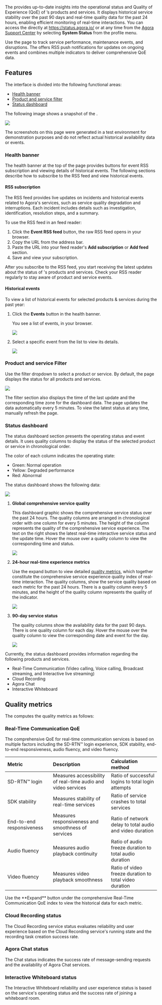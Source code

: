 The <Vg k="STATUS_PAGE" /> provides up-to-date insights into the operational status and Quality of Experience (QoE) of <Vg k="COMPANY" />’s products and services. It displays historical service stability over the past 90 days and real-time quality data for the past 24 hours, enabling efficient monitoring of real-time interactions. You can access the <Vg k="STATUS_PAGE" /> directly at https://status.agora.io/ or at any time from the [Agora Support Center](https://agoraio.zendesk.com/hc/en-us) by selecting **System Status** from the profile menu.

Use the <Vg k="STATUS_PAGE" /> page to track service performance, maintenance events, and disruptions. The <Vg k="STATUS_PAGE" /> offers RSS push notifications for updates on ongoing events and combines multiple indicators to deliver comprehensive QoE data.

## Features

The [<Vg k="STATUS_PAGE" />](https://status.agora.io/) interface is divided into the following functional areas:

- [Health banner](#health-banner)
- [Product and service filter](#product-and-service-filter)
- [Status dashboard](#status-dashboard)

The following image shows a snapshot of the <Vg k="COMPANY" /> <Vg k="STATUS_PAGE" />.

![](https://agora-doc.s3.us-east-1.amazonaws.com/images/status-page/status-page.png)

<Admonition type="info">
The screenshots on this page were generated in a test environment for demonstration purposes and do not reflect actual historical availability data or events.
</Admonition>

### Health banner

The health banner at the top of the page provides buttons for event RSS subscription and viewing details of historical events. The following sections describe how to subscribe to the RSS feed and view historical events.

#### RSS subscription

The RSS feed provides live updates on incidents and historical events related to Agora's services, such as service quality degradation and interruptions. Each incident includes details such as investigation, identification, resolution steps, and a summary. 

To use the RSS feed in an feed reader:

1. Click the **Event RSS feed** button, the raw RSS feed opens in your browser. 
1. Copy the URL from the address bar.
1. Paste the URL into your feed reader's **Add subscription** or **Add feed** section.
1. Save and view your subscription. 

<Admonition type="info">
After you subscribe to the RSS feed, you start receiving the latest updates about the status of <Vg k="COMPANY" />'s products and services. Check your RSS reader regularly to stay aware of product and service events.
</Admonition>

#### Historical events

To view a list of historical events for selected products & services during the past year:

1. Click the **Events** button in the health banner.

    You see a list of events, in your browser.

    ![](https://agora-doc.s3.us-east-1.amazonaws.com/images/status-page/status-historical-events.png)

1. Select a specific event from the list to view its details. 

    ![](https://agora-doc.s3.us-east-1.amazonaws.com/images/status-page/status-event-details.png)

### Product and service Filter

Use the filter dropdown to select a product or service. By default, the page displays the status for all <Vg k="COMPANY" /> products and services.

![](https://agora-doc.s3.us-east-1.amazonaws.com/images/status-page/status-product-filter.png)

The filter section also displays the time of the last update and the corresponding time zone for the dashboard data. The page updates the data automatically every 5 minutes. To view the latest status at any time, manually refresh the page.

### Status dashboard

The status dashboard section presents the operating status and event details. It uses quality columns to display the status of the selected product or service in chronological order.

The color of each column indicates the operating state:

- Green: Normal operation
- Yellow: Degraded performance
- Red: Abnormal

The status dashboard shows the following data:

![](https://agora-doc.s3.us-east-1.amazonaws.com/images/status-page/status-check-running.png)

1. **Global comprehensive service quality**

    This dashboard graphic shows the comprehensive service status over the past 24 hours. The quality columns are arranged in chronological order with one column for every 5 minutes. The height of the column represents the quality of the comprehensive service experience. The text on the right shows the latest real-time interactive service status and the update time. Hover the mouse over a quality column to view the corresponding time and status.

    ![](https://agora-doc.s3.us-east-1.amazonaws.com/images/status-page/status-hover.png)

1. **24-hour real-time experience metrics**

    Use the expand button to view detailed [quality metrics](#quality-metrics), which together constitute the comprehensive service experience quality index of real-time interaction. The quality columns, show the service quality based on each metric for the past 24 hours. There is a quality column every 5 minutes, and the height of the quality column represents the quality of the indicator.

    ![](https://agora-doc.s3.us-east-1.amazonaws.com/images/status-page/status-quality-metrics.png)

3. **90-day service status**

    The quality columns show the availability data for the past 90 days. There is one quality column for each day. Hover the mouse over the quality column to view the corresponding date and event for the day.

    ![](https://agora-doc.s3.us-east-1.amazonaws.com/images/status-page/status-event-popup.png)

Currently, the status dashboard provides information regarding the following <Vg k="COMPANY" /> products and services.

- Real-Time Communication (Video calling, Voice calling, Broadcast streaming, and Interactive live streaming)
- Cloud Recording
- Agora Chat
- Interactive Whiteboard

## Quality metrics

The <Vg k="STATUS_PAGE" /> computes the quality metrics as follows:

### Real-Time Communication QoE

The comprehensive QoE for real-time communication services is based on multiple factors including the SD-RTN™ login experience, SDK stability, end-to-end responsiveness, audio fluency, and video fluency.

| Metric   | Description | Calculation method   |
|:---------|:------------|:---------------------|
| SD-RTN™ login | Measures accessibility of real-time audio and video services      | Ratio of successful logins to total login attempts   |
| SDK stability | Measures stability of real-time services      | Ratio of service crashes to total services  |
| End-to-end responsiveness | Measures responsiveness and smoothness of services       | Ratio of network delay to total audio and video duration     |
| Audio fluency | Measures audio playback continuity    | Ratio of audio freeze duration to total audio duration       |
| Video fluency | Measures video playback smoothness    | Ratio of video freeze duration to total video duration       |

<Admonition type="info">
Use the **Expand** button under the comprehensive Real-Time Communication QoE index to view the historical data for each metric.
</Admonition>

### Cloud Recording status

The Cloud Recording service status evaluates reliability and user experience based on the Cloud Recording service's running state and the recording task creation success rate.

### Agora Chat status

The Chat status indicates the success rate of message-sending requests and the availability of Agora Chat services.

### Interactive Whiteboard status

The Interactive Whiteboard reliability and user experience status is based on the service's operating status and the success rate of joining a whiteboard room.
